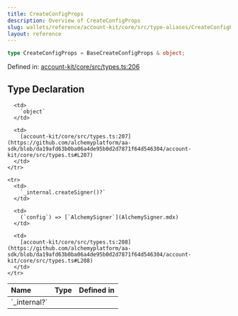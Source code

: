 ```yaml
---
title: CreateConfigProps
description: Overview of CreateConfigProps
slug: wallets/reference/account-kit/core/src/type-aliases/CreateConfigProps
layout: reference
---
```


```ts
type CreateConfigProps = BaseCreateConfigProps & object;
```

Defined in: [account-kit/core/src/types.ts:206](https://github.com/alchemyplatform/aa-sdk/blob/da19afd63b0ba06a4de95b0d2d7871f64d546304/account-kit/core/src/types.ts#L206)

## Type Declaration

<table>
  <thead>
    <tr>
      <th align="left">Name</th>
      <th align="left">Type</th>
      <th align="left">Defined in</th>
    </tr>
  </thead>

  <tbody>
    <tr>
      <td>
        `_internal?`
      </td>

      <td>
        `object`
      </td>

      <td>
        [account-kit/core/src/types.ts:207](https://github.com/alchemyplatform/aa-sdk/blob/da19afd63b0ba06a4de95b0d2d7871f64d546304/account-kit/core/src/types.ts#L207)
      </td>
    </tr>

    <tr>
      <td>
        `_internal.createSigner()?`
      </td>

      <td>
        (`config`) => [`AlchemySigner`](AlchemySigner.mdx)
      </td>

      <td>
        [account-kit/core/src/types.ts:208](https://github.com/alchemyplatform/aa-sdk/blob/da19afd63b0ba06a4de95b0d2d7871f64d546304/account-kit/core/src/types.ts#L208)
      </td>
    </tr>

  </tbody>
</table>
